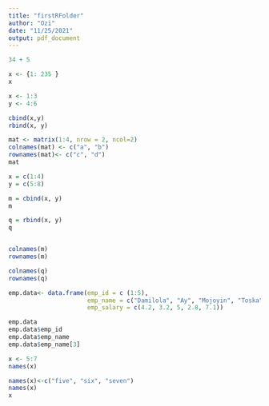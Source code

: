 ```yaml
---
title: "firstRFolder"
author: "Ozi"
date: "11/25/2021"
output: pdf_document
---
```


```r

34 + 5
```

```r

x <- {1: 235 }
x
```
```r

x <- 1:3
y <- 4:6

cbind(x,y)
rbind(x, y)
```

```r
mat <- matrix(1:4, nrow = 2, ncol=2)
colnames(mat) <- c("a", "b")
rownames(mat)<- c("c", "d")
mat

```

```r
x = c(1:4)
y = c(5:8)

m = cbind(x, y)
m

q = rbind(x, y)
q


colnames(m)
rownames(m)

colnames(q)
rownames(q)
```

```r
emp.data<- data.frame(emp_id = c (1:5),
                      emp_name = c("Damilola", "Ay", "Mojoyin", "Toska", "Fati"),
                      emp_salary = c(4.2, 3.2, 5, 2.8, 7.1))

emp.data
emp.data$emp_id
emp.data$emp_name
emp.data$emp_name[3]
```

```r
x <- 5:7
names(x)

names(x)<-c("five", "six", "seven")
names(x)
x
```
